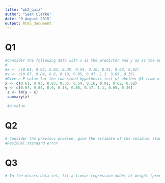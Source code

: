 ```yaml
---
title: "wk2_quiz"
author: "Sean Clarke"
date: "9 August 2015"
output: html_document
---
```


# Q1

```r
#Consider the following data with x as the predictor and y as as the outcome.
#
#x <- c(0.61, 0.93, 0.83, 0.35, 0.54, 0.16, 0.91, 0.62, 0.62)
#y <- c(0.67, 0.84, 0.6, 0.18, 0.85, 0.47, 1.1, 0.65, 0.36)
#Give a P-value for the two sided hypothesis test of whether β1 from a linear regression model is 0 or not.
x <- c(0.61, 0.93, 0.83, 0.35, 0.54, 0.16, 0.91, 0.62, 0.62)
y <- c(0.67, 0.84, 0.6, 0.18, 0.85, 0.47, 1.1, 0.65, 0.36)
 z <- lm(y ~ x)
 summary(z)
 
 #p-value
```

# Q2
```r
# Consider the previous problem, give the estimate of the residual standard deviation.
#Residual standard error
```

# Q3
```r
# In the mtcars data set, fit a linear regression model of weight (predictor) on mpg #(outcome). Get a 95% confidence interval for the expected mpg at the average weight. #What is the lower endpoint?
```

